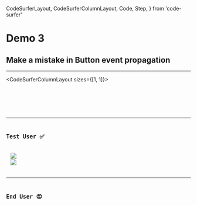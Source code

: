   CodeSurferLayout,
  CodeSurferColumnLayout,
  Code,
  Step,
} from 'code-surfer'

# Demo 3

## Make a mistake in Button event propagation

<Toggle />

---

<CodeSurferColumnLayout sizes={[1, 1]}>

<Step>
  <Code
    code={require('!!raw-loader!./Button.js').default}
    focus="6[12:48]"
    lang="jsx"
    title="Careful Developer 🧐"
    subtitle="Pass onClick props correctly"
  />
  <Code
    code={require('!!raw-loader!./ButtonMistake.js').default}
    focus="6[12:19]"
    lang="jsx"
    title="Careless Developer 🥴"
    subtitle="Forget to pass onClick props"
  />
</Step>

</CodeSurferColumnLayout>

---

## Test User ✅

<Split>
  <Image
    src={require('file-loader!./toggle-shallow-test-result.png')}
    style={{
      margin: 'auto',
      height: '45vh',
      width: '45vw',
      backgroundPosition: 'right',
      backgroundSize: 'contain',
    }}
  />
  <Image
    src={require('file-loader!./toggle-shallow-test-coverage.png')}
    style={{
      margin: '0 auto 0 0',
      height: '60vh',
      width: '60vw',
      backgroundPosition: 'left',
      backgroundSize: 'contain',
    }}
  />
</Split>

---

## End User 😡

<Toggle />
